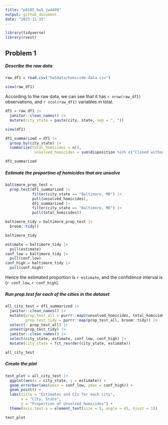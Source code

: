 ```yaml
---
title: "p8105_hw5_jw4489"
output: github_document
date: "2023-11-15"
---
```


```r
library(tidyverse)
library(rvest)

```

## Problem 1

##### Describe the raw data

```r
raw_df1 = read.csv("hw5data/homicide-data.csv")

view(raw_df1)
```

According to the raw data, we can see that it has `r nrow(raw_df1)` observations, and `r ncol(raw_df1)` variables in total.

```r
df1 = raw_df1 |> 
  janitor::clean_names() |> 
  mutate(city_state = paste(city, state, sep = ", "))

view(df1)
```

```r
df1_summarized = df1 |>
  group_by(city_state) |>
  summarize(total_homicides = n(),
             unsolved_homicides = sum(disposition %in% c("Closed without arrest", "Open/No arrest")))

df1_summarized
```

##### Estimate the proportion of homicides that are unsolve

```r
baltimore_prop_test = 
  prop.test(df1_summarized |>
            filter(city_state == "Baltimore, MD") |>
            pull(unsolved_homicides),
            df1_summarized |>
            filter(city_state == "Baltimore, MD") |>
            pull(total_homicides))

baltimore_tidy = baltimore_prop_test |>
  broom::tidy()

baltimore_tidy
```

```r
estimate = baltimore_tidy |>
  pull(estimate)
conf_low = baltimore_tidy |>
  pull(conf.low)
conf_high = baltimore_tidy |>
  pull(conf.high)
```

Hence the estimated proportion is `r estimate`, and the confidence interval is (`r conf_low`, `r conf_high`).

##### Run prop.test for each of the cities in the dataset

```r
all_city_test = df1_summarized |>
  janitor::clean_names() |>
  mutate(prop_test_all = purrr::map2(unsolved_homicides, total_homicides, \(x, y) prop.test(x = x, n = y)),
         prop_test_tidy = purrr::map(prop_test_all, broom::tidy)) |> 
  select(- prop_test_all) |>
  unnest(prop_test_tidy) |>
  janitor::clean_names() |>
  select(city_state, estimate, conf_low, conf_high) |>
  mutate(city_state = fct_reorder(city_state, estimate))

all_city_test
```

##### Create the plot

```r
test_plot = all_city_test |>
  ggplot(aes(x = city_state, y = estimate)) + 
  geom_errorbar(aes(ymin = conf_low, ymax = conf_high)) +
  geom_point() +
  labs(title = "Estimates and CIs for each city",
       x = "City, State",
       y = "Proportion of Unsolved Homicides") +
  theme(axis.text.x = element_text(size = 5, angle = 45, hjust = 1))

test_plot
```


